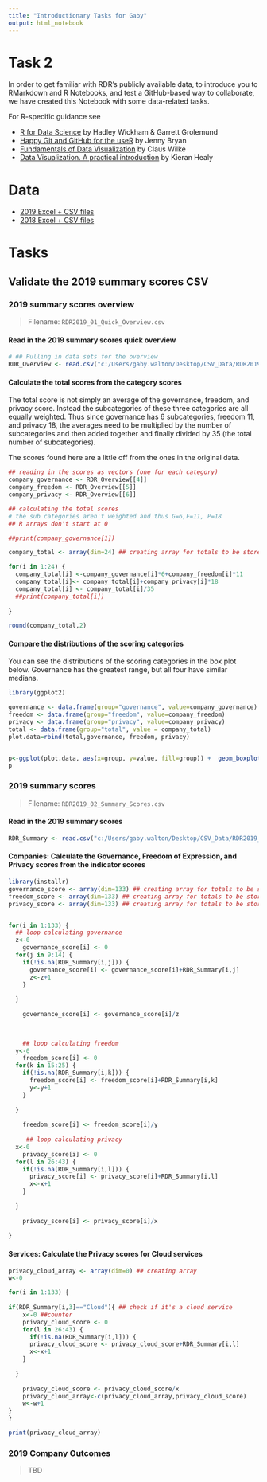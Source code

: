 ```yaml
---
title: "Introductionary Tasks for Gaby"
output: html_notebook
---
```


# Task 2

In order to get familiar with RDR's publicly available data, to introduce you to RMarkdown and R Notebooks, and test a GitHub-based way to collaborate, we have created this Notebook with some data-related tasks.

For R-specific guidance see

+ [R for Data Science](https://r4ds.had.co.nz/) by Hadley Wickham & Garrett Grolemund
+ [Happy Git and GitHub for the useR](https://happygitwithr.com/) by Jenny Bryan
+ [Fundamentals of Data Visualization](https://serialmentor.com/dataviz/) by Claus Wilke
+ [Data Visualization. A practical introduction](https://socviz.co/) by Kieran Healy


# Data

+ [2019 Excel + CSV files](https://rankingdigitalrights.org/index2019/download/)
+ [2018 Excel + CSV files](https://rankingdigitalrights.org/index2018/download/)

# Tasks

## Validate the 2019 summary scores CSV

### 2019 summary scores overview

> Filename: `RDR2019_01_Quick_Overview.csv`

#### Read in the 2019 summary scores quick overview

```r
# ## Pulling in data sets for the overview
RDR_Overview <- read.csv("c:/Users/gaby.walton/Desktop/CSV_Data/RDR2019_01_Quick_Overview.csv")

```

#### Calculate the total scores from the category scores
The total score is not simply an average of the governance, freedom, and privacy score. Instead the subcategories of these three categories are all equally weighted. Thus since governance has 6 subcategories, freedom 11, and privacy 18, the averages need to be multiplied by the number of subcategories and then added together and finally divided by 35 (the total number of subcategories).

The scores found here are a little off from the ones in the original data.

```r
## reading in the scores as vectors (one for each category)
company_governance <- RDR_Overview[[4]]
company_freedom <- RDR_Overview[[5]]
company_privacy <- RDR_Overview[[6]]

## calculating the total scores
# the sub categories aren't weighted and thus G=6,F=11, P=18
## R arrays don't start at 0

##print(company_governance[1])

company_total <- array(dim=24) ## creating array for totals to be stored

for(i in 1:24) {
  company_total[i] <-company_governance[i]*6+company_freedom[i]*11
  company_total[i]<- company_total[i]+company_privacy[i]*18
  company_total[i] <- company_total[i]/35
  ##print(company_total[i])
  
}

round(company_total,2)
```


#### Compare the distributions of the scoring categories

You can see the distributions of the scoring categories in the box plot below. Governance has the greatest range, but all four have similar medians.

```r
library(ggplot2)

governance <- data.frame(group="governance", value=company_governance)
freedom <- data.frame(group="freedom", value=company_freedom)
privacy <- data.frame(group="privacy", value=company_privacy)
total <- data.frame(group="total", value = company_total)
plot.data=rbind(total,governance, freedom, privacy)


p<-ggplot(plot.data, aes(x=group, y=value, fill=group)) +  geom_boxplot()
p


```


### 2019 summary scores

> Filename: `RDR2019_02_Summary_Scores.csv`

#### Read in the 2019 summary scores
```r
RDR_Summary <- read.csv("c:/Users/gaby.walton/Desktop/CSV_Data/RDR2019_02_Summary_Scores.csv")
```


#### Companies: Calculate the Governance, Freedom of Expression, and Privacy scores from the indicator scores

```r
library(installr)
governance_score <- array(dim=133) ## creating array for totals to be stored
freedom_score <- array(dim=133) ## creating array for totals to be stored
privacy_score <- array(dim=133) ## creating array for totals to be stored


for(i in 1:133) {
  ## loop calculating governance
  z<-0
    governance_score[i] <- 0
  for(j in 9:14) {
    if(!is.na(RDR_Summary[i,j])) {
      governance_score[i] <- governance_score[i]+RDR_Summary[i,j]
      z<-z+1
    }
    
  }
  
    governance_score[i] <- governance_score[i]/z

  
    
    ## loop calculating freedom
  y<-0
    freedom_score[i] <- 0
  for(k in 15:25) {
    if(!is.na(RDR_Summary[i,k])) {
      freedom_score[i] <- freedom_score[i]+RDR_Summary[i,k]
      y<-y+1
    }
    
  }
  
    freedom_score[i] <- freedom_score[i]/y
    
     ## loop calculating privacy
  x<-0
    privacy_score[i] <- 0
  for(l in 26:43) {
    if(!is.na(RDR_Summary[i,l])) {
      privacy_score[i] <- privacy_score[i]+RDR_Summary[i,l]
      x<-x+1
    }
    
  }
  
    privacy_score[i] <- privacy_score[i]/x
  
}
```

  
  
     

#### Services: Calculate the Privacy scores for Cloud services

```r

privacy_cloud_array <- array(dim=0) ## creating array
w<-0

for(i in 1:133) {
    
if(RDR_Summary[i,3]=="Cloud"){ ## check if it's a cloud service
    x<-0 ##counter
    privacy_cloud_score <- 0
    for(l in 26:43) {
      if(!is.na(RDR_Summary[i,l])) {
      privacy_cloud_score <- privacy_cloud_score+RDR_Summary[i,l]
      x<-x+1
    }
    
  }
  
    privacy_cloud_score <- privacy_cloud_score/x
    privacy_cloud_array<-c(privacy_cloud_array,privacy_cloud_score)
    w<-w+1
}
}

print(privacy_cloud_array)

```


### 2019 Company Outcomes

> TBD
